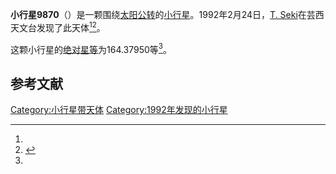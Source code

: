 {{Infobox planet
| bgcolour = #FFFFC0
| name = 9870 Maehata
| symbol = 
| image = 
| caption = 
| discovery = yes
| discovery_ref = 
| discoverer = [[T._Seki|T. Seki]]
| discovery_site = [[芸西天文台|芸西天文台]] 
| discovered = 1992年2月24日
| designations = yes
| mp_name = 
| named_after = 
| alt_names = 1992 DA/ 1974 DW / 1979 SM13
| mp_category = [[主带小行星|主带小行星]]
| orbit_ref = <ref name="a">[http://ssd.jpl.nasa.gov/sbdb.cgi?sstr=9870 9870 Maehata] {{Wayback|url=http://ssd.jpl.nasa.gov/sbdb.cgi?sstr=9870 |date=20210717065657 }}，小行星數據庫瀏覽器（JPL Small-Body Database Browser）－[[美国国家航空航天局|美国国家航空航天局]]喷气推进实验室</ref>
| epoch = 2456400.5 (2013年4月18日更新)
| aphelion = {{convert|2.7324360|AU|km|3|abbr=on|lk=out}}
| perihelion = {{convert|1.9529724|AU|km|3|abbr=on}}
| semimajor = {{convert|2.3427042|AU|km|3|abbr=on}}
| eccentricity = 0.1663598
| period = 1309.708329 [[日|日]]<br />3.59[[儒略年|儒略年]]
| avg_speed = 
| inclination = 3.70510
| asc_node = 27.55608
| mean_anomaly = 
| arg_peri = 164.37950
| satellites = 
| physical_characteristics = yes
| dimensions = 
| mass = 
| density = 
| surface_grav = 
| escape_velocity = 
| sidereal_day = 
| axial_tilt = 
| pole_ecliptic_lat = 
| pole_ecliptic_lon = 
| albedo = 
| temperatures= 
| temp_name1 = 
| mean_temp_1 = 
| max_temp_1 = 
| temp_name2 = 
| max_temp_2 = 
| spectral_type = 
| abs_magnitude = 164.37950
}}

'''小行星9870'''（{{lang-en|9870 Maehata}}）是一颗围绕[[太阳|太阳]][[公转|公转]]的[[小行星|小行星]]。1992年2月24日，[[T._Seki|T. Seki]]在芸西天文台发现了此天体<ref name="a" /><ref>{{cite news|title=小行星列表|url=http://cfa-www.harvard.edu/iau/lists/NumberedMPs.txt|accessdate=2013-07-08|newspaper=哈佛大学|archive-date=2008-05-17|archive-url=https://web.archive.org/web/20080517010638/http://cfa-www.harvard.edu/iau/lists/NumberedMPs.txt|dead-url=no}}</ref>。

这颗小行星的[[绝对星等|绝对星等]]为164.37950等<ref name="a" />。

==参考文献==
{{reflist}}
{{Minor Planet Number|[[小行星9869|小行星9869]]|[[小行星9871|小行星9871]]}}

{{小天体}}

[[Category:小行星带天体|Category:小行星带天体]]
[[Category:1992年发现的小行星|Category:1992年发现的小行星]]

{{asteroid-stub}}